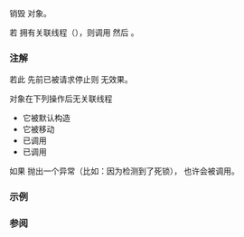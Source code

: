 {{cpp/thread/jthread/title|~jthread}}
{{cpp/thread/jthread/navbar}}
{{ddcl|since=c++20|
~jthread();
}}

销毁 {{tt|jthread}} 对象。

若 {{c|*this}} 拥有关联线程（{{c|1=joinable() == true}}），则调用 {{lc|request_stop()}} 然后 {{lc|join()}}。

===注解===
若此 {{tt|jthread}} 先前已被请求停止则 {{lc|request_stop()}} 无效果。

{{tt|jthread}} 对象在下列操作后无关联线程
* 它被默认构造
* 它被移动
* 已调用 {{lc|join()}}
* 已调用 {{lc|detach()}}

如果 {{lc|join()}} 抛出一个异常（比如：因为检测到了死锁），{{lc|std::terminate()}} 也许会被调用。

===示例===
{{example}}

===参阅===
{{dsc begin}}
{{dsc inc|cpp/thread/thread/dsc destructor}}
{{dsc end}}

{{langlinks|en|es|ja|ru}}